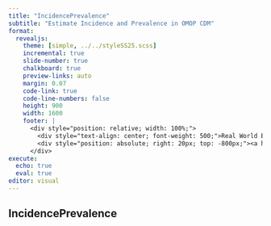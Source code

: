 ```yaml
---
title: "IncidencePrevalence"
subtitle: "Estimate Incidence and Prevalence in OMOP CDM"
format:
  revealjs: 
    theme: [simple, ../../styleSS25.scss]
    incremental: true   
    slide-number: true
    chalkboard: true
    preview-links: auto
    margin: 0.07
    code-link: true
    code-line-numbers: false
    height: 900
    width: 1600
    footer: |
      <div style="position: relative; width: 100%;">
        <div style="text-align: center; font-weight: 500;">Real World Evidence Summer School 2025</div>
        <div style="position: absolute; right: 20px; top: -800px;"><a href="../index.qmd" style="text-decoration: none;">⬅ Back to Presentations</a></div>
      </div>
execute:
  echo: true
  eval: true
editor: visual
---
```


## IncidencePrevalence

